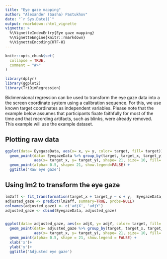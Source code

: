 ```yaml
---
title: "Eye gaze mapping"
author: "Alexander (Sasha) Pastukhov"
date: "`r Sys.Date()`"
output: rmarkdown::html_vignette
vignette: >
  %\VignetteIndexEntry{Eye gaze mapping}
  %\VignetteEngine{knitr::rmarkdown}
  %\VignetteEncoding{UTF-8}
---
```


```r
knitr::opts_chunk$set(
  collapse = TRUE,
  comment = "#>"
)

library(dplyr)
library(ggplot2)
library(TriDimRegression)
```

Bidimensional regression can be used to transform the eye gaze data into a the screen coordinate system using a calibration sequence. For this, we use known target coordinates as independent variables. Please note that the example below assumes that participants fixate faithfully for most of the time and that recording artifacts, such as blinks, were already removed. This example will use the \code{EyegazeData} example dataset.


## Plotting raw data

```r
ggplot(data= EyegazeData, aes(x= x, y= y, color= target, fill= target)) +
  geom_point(data= EyegazeData %>% group_by(target, target_x, target_y) %>% summarise(.groups="drop"),
             aes(x= target_x, y= target_y), shape= 21, size= 10, fill= 'white') + 
  geom_point(alpha= 0.5, shape= 21, show.legend=FALSE) + 
  ggtitle('Raw eye gaze')
```

## Using lm2 to transform the eye gaze

```r
lm2aff <- fit_transformation(target_x + target_y ~ x + y,  EyegazeData, transformation = 'affine')
adjusted_gaze <- predict(lm2aff, summary=TRUE, probs=NULL)
colnames(adjusted_gaze) <- c('adjX', 'adjY')
adjusted_gaze <- cbind(EyegazeData, adjusted_gaze)


ggplot(data= adjusted_gaze, aes(x= adjX, y= adjY, color= target, fill= target)) +
  geom_point(data= adjusted_gaze %>% group_by(target, target_x, target_y) %>% summarise(.groups="drop"),
             aes(x= target_x, y= target_y), shape= 21, size= 10, fill= 'white') + 
  geom_point(alpha= 0.5, shape = 21, show.legend = FALSE) + 
  xlab('x')+
  ylab('y')+
  ggtitle('Adjusted eye gaze')
```

